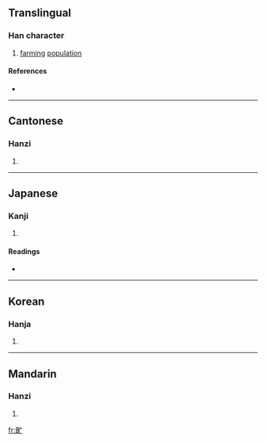 ==Translingual==

===Han character===
{{Han char|rn=102|rad=田|as=03|sn=8|four=6001<sub>0</sub>|canj=田卜女 (WYV)}}

# [[farming]] [[population]]

====References====
* {{Han ref|kx=0759.120|dkj=21743|dj=1169.120|hdz=42530.150|uh=753F|ud=30015|bh=CD70|bd=52592}}

----

==Cantonese==

===Hanzi===
{{yue-hanzi|jyut=|y=man4}}

# {{defn|Cantonese}}

----

==Japanese==

===Kanji===
{{ja-kanji|grade=|rs=田03}}

# {{defn|Japanese}}

====Readings====
* {{ja-readings|on=[[もう]] (mō), [[みょう]] (myō), [[ぼう]] (bō)|kun=|nanori=}}

----

==Korean==

===Hanja===
{{ko-hanja|hangeul=멍|eumhun=|rv=meong|mr=mŏng|y=meng}}

# {{defn|Korean}}

----

==Mandarin==

===Hanzi===
{{cmn-hanzi|pin=[[bì]] ([[bi4]]), [[méng]] ([[meng2]])|wg=pi<sup>4</sup>, meng<sup>2</sup>}}

# {{defn|Mandarin}}

[[fr:甿]]